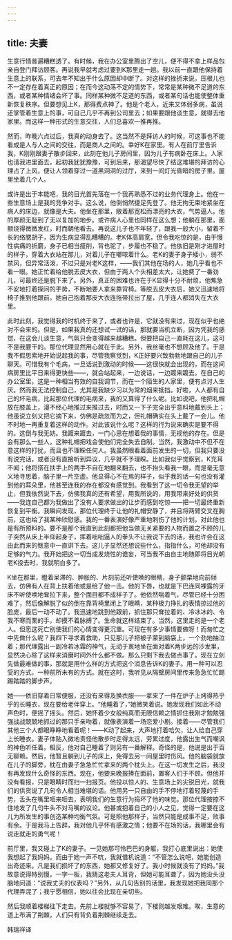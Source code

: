 ```yaml
---
---
---
```

title: 夫妻
---




生意行情普遍糟糕透了。有时候，我在办公室里腾出了空儿，便不得不拿上样品包亲自登门拜访顾客。再说我早就考虑过要到K那里走一趟。我以前一直跟他保持着生意上的联系，可去年不知出于什么原因却中断了。对这样的挫折来说，压根儿也不一定存在着真正的原因；在而今这动荡不定的情势下，常常是某种微不足道的东西，或者某种情绪会坏了事。同样某种微不足道的东西，或者某句话也能使整体重新恢复秩序。但要想见上K，那得费点神了。他是个老人，近来又体弱多病，虽说还掌管着生意上的事，可自己几乎不再到公司里去；如果要跟他谈生意，就得去他家里。而这样一种形式的生意交往，人们总喜欢一推再推。

然而，昨晚六点过后，我真的动身去了。这当然不是拜访人的时候，可这事也不能看成是人与人之间的交往，而是商人之间的。幸好K在家里。有人在前厅里告诉我，K刚刚跟妻子散步回来，此刻在他儿子房间里，因为儿子有病卧在床上。人家也请我进里面去，起初我犹犹豫豫，可到后来，那渴望尽快了结这难堪的拜访的心理占了上风，便让人领着穿过一道黑洞洞的过厅，来到一间灯光昏暗的房子里。屋里坐着几个人。

或许是出于本能吧，我的目光首先落在一个我再熟悉不过的业务代理身上。他在一些生意场上是我的竞争对手。这么说，他倒悄然捷足先登了。他无拘无束地紧坐在病人的床边，就像是大夫。他坐在那里，敞着那宽松而漂亮的大衣，气势逼人。他的厚颜无耻到了无以复加的地步。或许病人心里也同样在这么想；他躺在那里，面额烧得微微发红，时而朝他看去。再说这儿子也不年轻了，跟我一般大小，留着不长的络腮胡子，因为生病显得乱糟糟的。老K体高肩宽，但令我吃惊的是，由于慢性病痛的折磨，身子已相当瘦削，背也驼了，步履也不稳了。他依旧是刚才进屋时的样子，穿着大衣站在那儿，对着儿子在嘟哝着什么。老K的妻子身子矮小，弱不禁风，但异常活泼，不过只是对老K这样，——我们其他在场的人，她几乎看也不看一眼。她正忙着给他脱去皮大衣，但由于两人个头相差太大，让她费了一番劲儿，可最终还是脱下来了。另外，真正的困难也许在于K显得十分不耐烦，他焦急不安地打着探问的手势，不断地要人拿来靠背椅。等脱去皮大衣后，她又迅速地将椅子推到他跟前。她自己抱着那皮大衣连拖带拉出了屋，几乎连人都消失在大衣里。

此时此刻，我觉得我的时机终于来了，或者也许是，它就没有来过，现在似乎也绝对不会来的。但是，如果我真的还想试一试的话，那就要当机立断，因为凭我的感觉，在这会儿谈生意，气氛只会变得越来越糟糕。但要把自己一直耗在这儿，这可不是我要干的。那位代理显然用心就在于此。另外，我丝毫也不想顾及他了。于是我不假思索地开始说起我的事，尽管我察觉到，K正好要兴致勃勃地跟自己的儿子聊天。可惜我有个毛病，一旦话说到激动的时候——这很快就会出现的，而在这间病房里比平日来得更快些——，就会站起来，一边说话，一边踱来踱去。在自己的办公室里，这是一种相当有效的自我调节，而在一个陌生的人家里，便有点讨人生厌。然而我无法控制自己，尤其是我缺少习以为常的烟来抵挡。好啦，人人都有自己的坏毛病，比起那位代理的毛病来，我的又算得了什么呢。比如说吧，他把礼帽放在膝盖上，漫不经心地推过来推过去，时而又一下子完全出乎意料地戴到头上；他虽说立刻又把它摘下来，仿佛是疏忽而为之，但礼帽确实在头上戴了一会儿。他不时地一再重复着这样的动作。对此该说什么呢？这样的行为说来确实是要不得的。这倒与我无妨。我踱来踱去，一门心思在想着我的事情，无视他的存在。但是会有那么一些人，这种礼帽把戏会使他们完全失去自制。当然，我激动中不但不在意这样的打扰，而且也不理睬任何人。我虽然眼看着面前发生的一切，但我只要没有说完话，或者没有直接听到异议，几乎就不予理睬。比如我似乎觉察到，K充耳不闻；他将搭在扶手上的两手不自在地翻来翻去，也不抬头看我一眼，而是毫无意义地寻思着，脑子里一片空虚。他显得心不在焉的样子，似乎我的话一句也没有灌到他的耳朵里，他甚至连我的存在都没有感觉到。我看到了这一切令我无望的举止，但我依然说下去，仿佛我真的还有希望，用我所说的，用我带来好处的供货——我连自己都为我做出了没有人要求做出的让步而感到吃惊——把一切最终重新恢复到平衡。我瞬间发现，那位代理终于让他的礼帽安静了，并且将两臂交叉在胸前，这也给了我某种欣慰感。我的一番表演好像严重地刺伤了他的计划，对此他也是有所预料的。要不是那个我直到此刻都把他当做无关紧要的人物而置之不顾的儿子突然从床上半仰起身子，挥着咄咄逼人的拳头不让我说下去的话，我也许会在这由此而来的惬意中一直讲下去。这儿子显然还想说些什么，指指什么，可他却没有足够的气力。我开始把这一切当成发烧性的谵妄，可当我不由自主地随即将目光朝老K投去时，我就明白多了。

K坐在那里，瞪着呆滞的、肿胀的、片刻前还听使唤的眼睛，身子颤栗地向前倾去，仿佛有人在背上扶着他或是给了他一击。他的下唇，也就是下巴连同裸露的牙床不听使唤地耷拉下来，整个面目都不成样子了。他依然喘着气，尽管已经十分困难了，然后像解脱了似的倒在靠背椅里闭上了眼睛，某种极力挣扎的表情掠过他的脸庞，最后一动不动了。我迅速地跳到他跟前，抓住那只耷拉着的、冷冰冰的、令我不寒而栗的手，却摸不着脉搏了。生命就这样结束了。当然，这里走的是一个老人。但愿这死亡别使我们的心情变得更沉重。可现在有多少事情要做呀！而匆忙之中先做什么呢？我四下寻求着救助，只见那儿子把被子蒙到脑袋上，一个劲地抽泣着；那代理露出一副冷若冰霜的神气，无动于衷地坐在面对着K两步远的沙发里，显然决心除了这样来消磨时间外什么都不做。那么只剩下我去做点事了。现在立刻先做最难做的事，那就是用什么样的方式把这个消息告诉K的妻子。用一种可以忍受的方式，一种前所未有的方式。就在这时，我听见从隔壁房间里传来急急忙忙踢踢踏踏的脚步声。

她——依旧穿着日常便服，还没有来得及换衣服——拿来了一件在炉子上烤得热乎乎的长睡衣，现在要给老伴穿上。“他睡着了，”她微笑着说。她发现我们如此不动声色时，便摇了摇头。然后，她怀着少女般纯真而无限信赖之情抓住我刚才勉勉强强战战兢兢地抓过的那只手亲吻着，就像表演着一场恋爱小剧。接着——尽管我们其他三个人都眼睁睁地看着呢！——K动了起来，大声地打着哈欠，让人给自己穿上长睡衣。妻子体贴入微地责怪他散步时走得太远，劳累过度，他露出生气而嘲讽的神色听任着。相反，他对自己睡着了则另有一番解释。奇怪的是，他说是出于百无聊赖。然后，他暂且躺到儿子的床上，免得去另一间屋里时伤风。他的脑袋就放在儿子的脚旁，枕在由妻子急急忙忙拿来的两个枕头上。在这一切发生之后，我没有再发现什么奇怪的东西。现在，他要来晚报捧在面前，置客人们于不顾。但他并没有看报，只是眼睛时而扫一扫报页。他投以惊人的、生意场上的尖锐目光，就我们的供货说了几句令人相当难堪的话。他用另一只自由的手不停地打着轻蔑的手势，舌头在嘴里咂来咂去，表明我们的生意行为捣坏了他的味觉。那位代理按捺不住地发了几句牛头不对马嘴的议论。他甚或抱着自己的小人之见，觉得一定要在这儿为所发生的事创造某种均衡气氛。可是照他那样子，当然只能是成事不足，败事有余。于是我马上告辞，我对他几乎怀有感激之情；他要不在场的话，我哪里会有说走就走的勇气呢！

前厅里，我又碰上了K的妻子。一见她那可怜巴巴的身躯，我打心底里说出：她使我想起了我妈妈。而由于她一声不吭，我就借机说道：“不管怎么说吧，她能创造出奇迹来。凡是我们损坏了的东西，她都又修复好了。我小时候就没有了妈妈。”我故意说得特别慢，一字一板，我猜这老夫人耳背，但她可能耳聋了，因为她没头没脑地问道：“说我丈夫的仪表吗？”另外，从几句告别的话里，我发现她把我同那个代理弄混了；我宁愿相信，她以往会比现在亲切些。

然后我顺着楼梯往下走去。先前上楼就够不容易了，下楼则越发艰难。唉，生意的道上布满了荆棘，人们只有背负着荆棘继续走去。

韩瑞祥译